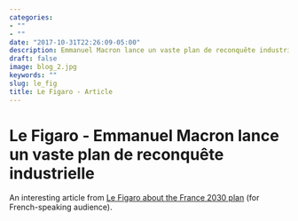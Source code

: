 ```yaml
---
categories:
- ""
- ""
date: "2017-10-31T22:26:09-05:00"
description: Emmanuel Macron lance un vaste plan de reconquête industrielle
draft: false
image: blog_2.jpg
keywords: ""
slug: le_fig
title: Le Figaro - Article
---
```


# Le Figaro - Emmanuel Macron lance un vaste plan de reconquête industrielle

An interesting article from [Le Figaro about the France 2030 plan](https://www.lefigaro.fr/conjoncture/emmanuel-macron-lance-un-vaste-plan-de-reconquete-industrielle-20211012) (for French-speaking audience).